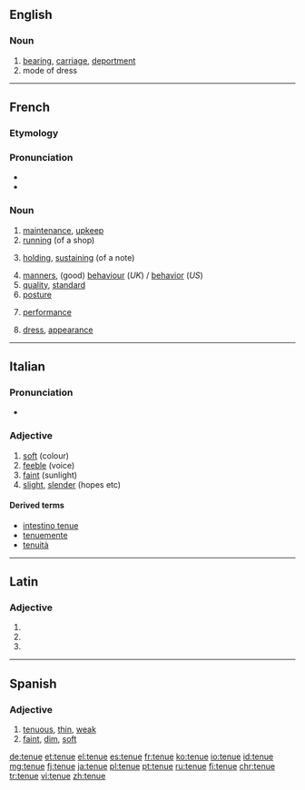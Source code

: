 ==English==

===Noun===
{{en-noun}}

# [[bearing]], [[carriage]], [[deportment]]
# mode of dress

----

==French==

===Etymology===
{{feminine past participle of|tenir|lang=fr}}

===Pronunciation===
* {{IPA|/təny/|lang=fr}}
* {{audio|Fr-tenue.ogg|Audio}}

===Noun===
{{fr-noun|f}}

# [[maintenance]], [[upkeep]]
# [[running]] (of a shop)
# {{context|music|lang=fr}} [[holding]], [[sustaining]] (of a note)
# [[manners]], (good) [[behaviour]] (''UK'') / [[behavior]] (''US'')
# [[quality]], [[standard]]
# [[posture]]
# {{context|finance|lang=fr}} [[performance]]
# [[dress]], [[appearance]]

----

==Italian==

===Pronunciation===
* {{IPA|[ˈt̪ɛnɯɛ]|lang=it}}

===Adjective===
{{it-adj|tenu|e|i}}

# [[soft]] (colour)
# [[feeble]] (voice)
# [[faint]] (sunlight)
# [[slight]], [[slender]] (hopes etc)

====Derived terms====
* [[intestino tenue]]
* [[tenuemente]]
* [[tenuità]]

----

==Latin==

===Adjective===
{{la-adj-form|tenue}}

# {{inflection of|tenuis|tenuis|nom|n|s|lang=la}}
# {{inflection of|tenuis|tenuis|acc|n|s|lang=la}}
# {{inflection of|tenuis|tenuis|voc|n|s|lang=la}}

----

==Spanish==

===Adjective===
{{es-adj}}

# [[tenuous]], [[thin]], [[weak]]
# [[faint]], [[dim]], [[soft]]

[[de:tenue]]
[[et:tenue]]
[[el:tenue]]
[[es:tenue]]
[[fr:tenue]]
[[ko:tenue]]
[[io:tenue]]
[[id:tenue]]
[[mg:tenue]]
[[fj:tenue]]
[[ja:tenue]]
[[pl:tenue]]
[[pt:tenue]]
[[ru:tenue]]
[[fi:tenue]]
[[chr:tenue]]
[[tr:tenue]]
[[vi:tenue]]
[[zh:tenue]]